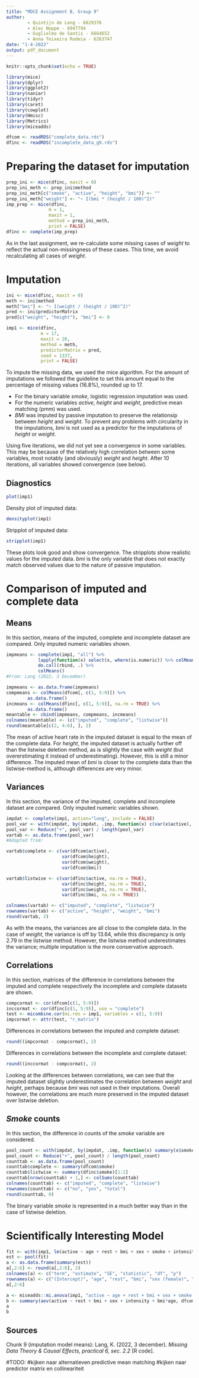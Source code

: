 ```yaml
---
title: "MDCE Assignment B, Group 9"
author: 
        - Quintijn de Leng - 6829376
        - Alec Noppe - 6947794
        - Guglielmo de Santis - 6664652
        - Anna Teixeira Rodeia - 6263747
date: "1-4-2022"
output: pdf_document
---
```

\newpage
```r
knitr::opts_chunk$set(echo = TRUE)
```

```r
library(mice)
library(dplyr)
library(ggplot2)
library(naniar)
library(tidyr)
library(caret)
library(cowplot)
library(Hmisc)
library(Metrics)
library(miceadds)
```

```r
dfcom <- readRDS("complete_data.rds")
dfinc <- readRDS("incomplete_data_g9.rds")
```

# Preparing the dataset for imputation

```r
prep_ini <- mice(dfinc, maxit = 0)
prep_ini_meth <- prep_ini$method
prep_ini_meth[c("smoke", "active", "height", "bmi")] <- ""
prep_ini_meth["weight"] <- "~ I(bmi * (height / 100)^2)"
imp_prep <- mice(dfinc,
                m = 1,
                maxit = 1,
                method = prep_ini_meth,
                print = FALSE)
dfinc <- complete(imp_prep)
```

As in the last assignment, we re-calculate some missing cases of *weight* to reflect the actual non-missingness of these cases. This time, we avoid recalculating all cases of *weight*.

# Imputation

```r
ini <- mice(dfinc, maxit = 0)
meth <- ini$method
meth["bmi"] <- "~ I(weight / (height / 100)^2)"
pred <- ini$predictorMatrix
pred[c("weight", "height"), "bmi"] <- 0

imp1 <- mice(dfinc,
             m = 17,
             maxit = 20,
             method = meth,
             predictorMatrix = pred,
             seed = 1337,
             print = FALSE)

```

To impute the missing data, we used the mice algorithm. For the amount of imputations we followed the guideline to set this amount equal to the percentage of missing values (16.8%), rounded up to 17. 

- For the binary variable *smoke*, logistic regression imputation was used. 
- For the numeric variables *active*, *height* and *weight*, predictive mean matching (pmm) was used. 
- *BMI* was imputed by passive imputation to preserve the relationsip between *height* and *weight*. To prevent any problems with circularity in the imputations, *bmi* is not used as a predictor for the imputations of *height* or *weight*. 

Using five iterations, we did not yet see a convergence in some variables. This may be because of the relatively high correlation between some variables, most notably (and obviously) *weight* and *height*. After 10 iterations, all variables showed convergence (see below).

## Diagnostics

```r
plot(imp1)
```

Density plot of imputed data:

```r
densityplot(imp1)
```

Stripplot of imputed data:

```r
stripplot(imp1)
```

These plots look good and show convergence. The stripplots show realistic values for the imputed data. *bmi* is the only variable that does not exactly match observed values due to the nature of passive imputation. 

# Comparison of imputed and complete data

## Means

In this section, means of the imputed, complete and incomplete dataset are compared. Only imputed numeric variables shown.

```r
impmeans <- complete(imp1, "all") %>% 
            lapply(function(x) select(x, where(is.numeric)) %>% colMeans()) %>%
            do.call(rbind, .) %>%
            colMeans()
#From: Lang (2022, 3 December)

impmeans <- as.data.frame(impmeans)
compmeans <- colMeans(dfcom[, c(1, 5:9)]) %>% 
        as.data.frame()
incmeans <- colMeans(dfinc[, c(1, 5:9)], na.rm = TRUE) %>% 
        as.data.frame()
meantable <- cbind(impmeans, compmeans, incmeans)
colnames(meantable) <- (c("imputed", "complete", "listwise"))
round(meantable[c(2, 4:6), ], 2)
```

The mean of active heart rate in the imputed dataset is equal to the mean of the complete data. For *height*, the imputed dataset is actually further off than the listwise deletion method, as is slightly the case with *weight* (but overerstimating it instead of underestimating). However, this is still a minor difference. The imputed mean of *bmi* is closer to the complete data than the listwise-method is, although differences are very minor.

## Variances

In this section, the variance of the imputed, complete and incomplete dataset are compared. Only imputed numeric variables shown.

```r
impdat <- complete(imp1, action="long", include = FALSE)
pool_var <- with(impdat, by(impdat, .imp, function(x) c(var(x$active), var(x$height), var(x$weight), var(x$bmi))))
pool_var <- Reduce("+", pool_var) / length(pool_var)
vartab <- as.data.frame(pool_var)
#Adapted from: 

vartab$complete <- c(var(dfcom$active),
                     var(dfcom$height),
                     var(dfcom$weight),
                     var(dfcom$bmi))

vartab$listwise <- c(var(dfinc$active, na.rm = TRUE),
                     var(dfinc$height, na.rm = TRUE),
                     var(dfinc$weight, na.rm = TRUE),
                     var(dfinc$bmi, na.rm = TRUE))

colnames(vartab) <- c("imputed", "complete", "listwise")
rownames(vartab) <- c("active", "height", "weight", "bmi")
round(vartab, 2)
```

As with the means, the variances are all close to the complete data. In the case of *weight*, the variance is off by 13.64, while this discrepancy is only 2.79 in the listwise method. However, the listwise method underestimates the variance; multiple imputation is the more conservative approach. 

## Correlations

In this section, matrices of the difference in correlations between the imputed and complete respectively the incomplete and complete datasets are shown.

```r
compcormat <- cor(dfcom[c(1, 5:9)])
inccormat <- cor(dfinc[c(1, 5:9)], use = "complete")
test <- micombine.cor(mi.res = imp1, variables = c(1, 5:9))
impcormat <- attr(test, "r_matrix")
```

Differences in correlations between the imputed and complete dataset:

```r
round((impcormat - compcormat), 2)
```

Differences in correlations between the incomplete and complete dataset:

```r
round((inccormat - compcormat), 2)
```

Looking at the differences between correlations, we can see that the imputed dataset slightly underestimates the correlation between *weight* and *height*, perhaps because *bmi* was not used in their imputations. Overall however, the correlations are much more preserved in the imputed dataset over listwise deletion.

## *Smoke* counts

In this section, the difference in counts of the *smoke* variable are considered.

```r
pool_count <- with(impdat, by(impdat, .imp, function(x) summary(x$smoke)))
pool_count <- Reduce("+", pool_count) / length(pool_count)
counttab <- as.data.frame(pool_count)
counttab$complete <- summary(dfcom$smoke)
counttab$listwise <- summary(dfinc$smoke)[1:2]
counttab[nrow(counttab) + 1,] <- colSums(counttab)
colnames(counttab) <- c("imputed", "complete", "listwise")
rownames(counttab) <- c("no", "yes", "total")
round(counttab, 0)
```

The binary variable *smoke* is represented in a much better way than in the case of listwise deletion.

# Scientifically Interesting Model

```r
fit <- with(imp1, lm(active ~ age + rest + bmi + sex + smoke + intensity + bmi * age))
est <- pool(fit)
a <- as.data.frame(summary(est))
a[,2:6] <- round(a[,2:6], 2)
colnames(a) <- c("term", "estimate", "SE", "statistic", "df", "p")
rownames(a) <- c("(Intercept)", "age", "rest", "bmi", "sex (female)", "smoke (yes)", "intenstiy (moderate)", "intenstiy (low)", "age:bmi")
a[,2:6]
```

```r
a <- miceadds::mi.anova(imp1, "active ~ age + rest + bmi + sex + smoke + intensity + bmi*age", type=2)
b <- summary(aov(active ~ rest + bmi + sex + intensity + bmi*age, dfcom))
a
b
```




## Sources

Chunk 9 (imputation model means): Lang, K. (2022, 3 december). *Missing Data Theory & Causal Effects, practical 6, sec. 2.2* [R code]. 


#TODO:
#kijken naar alternatieven predictive mean matching
#kijken naar predictor matrix en collineariteit